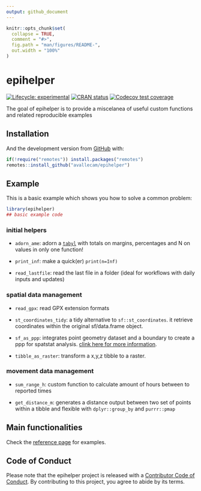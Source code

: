 ```yaml
---
output: github_document
---
```


<!-- README.md is generated from README.Rmd. Please edit that file -->

```r
knitr::opts_chunk$set(
  collapse = TRUE,
  comment = "#>",
  fig.path = "man/figures/README-",
  out.width = "100%"
)
```

# epihelper

<!-- badges: start -->
[![Lifecycle: experimental](https://img.shields.io/badge/lifecycle-experimental-orange.svg)](https://www.tidyverse.org/lifecycle/#experimental)
[![CRAN status](https://www.r-pkg.org/badges/version/epihelper)](https://CRAN.R-project.org/package=epihelper)
[![Codecov test coverage](https://codecov.io/gh/avallecam/epihelper/branch/master/graph/badge.svg)](https://codecov.io/gh/avallecam/epihelper?branch=master)
<!-- badges: end -->

The goal of epihelper is to provide a miscelanea of useful custom functions and related reproducible examples 

## Installation

<!-- You can install the released version of epihelper from [CRAN](https://CRAN.R-project.org) with: -->

<!-- ``` r -->
<!-- install.packages("epihelper") -->
<!-- ``` -->

And the development version from [GitHub](https://github.com/avallecam/epihelper) with:

``` r
if(!require("remotes")) install.packages("remotes")
remotes::install_github("avallecam/epihelper")
```

## Example

This is a basic example which shows you how to solve a common problem:

```r
library(epihelper)
## basic example code
```

### initial helpers

- `adorn_ame`: adorn a [`tabyl`](https://cran.r-project.org/web/packages/janitor/vignettes/janitor.html#tabyl---a-better-version-of-table) with totals on margins, percentages and N on values in only one function! 

- `print_inf`: make a quick(er) `print(n=Inf)`

- `read_lastfile`: read the last file in a folder (ideal for workflows with daily inputs and updates)

### spatial data management

- `read_gpx`: read GPX extension formats

- `st_coordinates_tidy`: a tidy alternative to `sf::st_coordinates`. it retrieve coordinates within the original sf/data.frame object.

- `sf_as_ppp`: integrates point geometry dataset and a boundary to create a ppp for spatstat analysis. [clink here for more information](https://github.com/r-spatial/sf/issues/1233).

-  `tibble_as_raster`: transform a x,y,z tibble to a raster. 

### movement data management

- `sum_range_h`: custom function to calculate amount of hours between to reported times

- `get_distance_m`: generates a distance output between two set of points within a tibble and flexible with `dplyr::group_by` and `purrr::pmap` 


## Main functionalities

Check the [reference page](https://avallecam.github.io/epihelper/reference/index.html) for examples.

## Code of Conduct

Please note that the epihelper project is released with a [Contributor Code of Conduct](https://contributor-covenant.org/version/2/0/CODE_OF_CONDUCT.html). By contributing to this project, you agree to abide by its terms.

